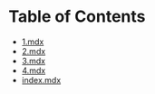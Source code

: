# Table of Contents

- [1.mdx](./1.mdx)
- [2.mdx](./2.mdx)
- [3.mdx](./3.mdx)
- [4.mdx](./4.mdx)
- [index.mdx](./index.mdx)
